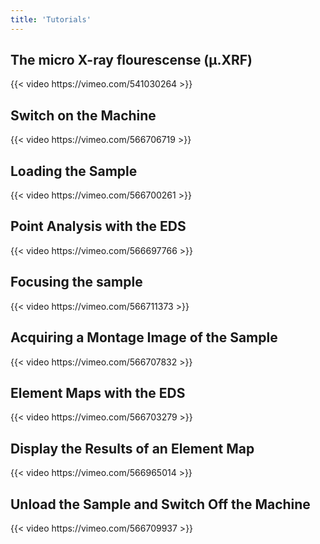 ```yaml
---
title: 'Tutorials'
---
```


## The micro X-ray flourescense (µ.XRF)
{{< video https://vimeo.com/541030264 >}}

## Switch on the Machine
{{< video https://vimeo.com/566706719 >}}

## Loading the Sample
{{< video https://vimeo.com/566700261 >}}

## Point Analysis with the EDS
{{< video https://vimeo.com/566697766 >}}

## Focusing the sample
{{< video https://vimeo.com/566711373 >}}

## Acquiring a Montage Image of the Sample
{{< video https://vimeo.com/566707832 >}}

## Element Maps with the EDS
{{< video https://vimeo.com/566703279 >}}

## Display the Results of an Element Map
{{< video https://vimeo.com/566965014 >}}

## Unload the Sample and Switch Off the Machine
{{< video https://vimeo.com/566709937 >}}

